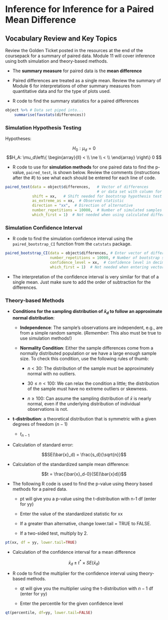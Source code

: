 # Inference for Inference for a Paired Mean Difference 

## Vocabulary Review and Key Topics

Review the Golden Ticket posted in the resources at the end of the coursepack for a summary of paired data.  Module 11 will cover inference using both simulation and theory-based methods.

* The **summary measure** for paired data is the **mean difference**

* Paired differences are treated as a single mean.  Review the summary of Module 6 for interpretations of other summary measures from quantitative data and for the type of plots used.

* R code to find the summary statistics for a paired differences

```r
object %>% # Data set piped into...
    summarise(favstats(differences))
```

### Simulation Hypothesis Testing {-}

Hypotheses:

$$H_0: \mu_d = 0$$
$$H_A: \mu_d\left\{
\begin{array}{ll}
< \\
\ne \\
< \\
\end{array}
\right\}
0 $$

* R code to use for **simulation methods** for one paired data to find the p-value, `paired_test`, is shown below. Review the comments (instructions after the #) to see what each should be entered for each line of code.

```r
paired_test(data = object$differences,   # Vector of differences 
                                         # or data set with column for each group
            shift = xx,   # Shift needed for bootstrap hypothesis test
            as_extreme_as = xx,  # Observed statistic
            direction = "xx",  # Direction of alternative
            number_repetitions = 10000,  # Number of simulated samples for null distribution
            which_first = 1)  # Not needed when using calculated differences
```

### Simulation Confidence Interval {-}

* R code to find the simulation confidence interval using the `paired_bootstrap_CI` function from the `catstats` package.

```r
paired_bootstrap_CI(data = object$differences, # Enter vector of differences
                    number_repetitions = 10000, # Number of bootstrap samples for CI
                    confidence_level = xx,  # Confidence level in decimal form
                    which_first = 1)  # Not needed when entering vector of differences
```

* The interpretation of the confidence interval is very similar for that of a single mean. Just make sure to add the order of subtraction for the differences.


### Theory-based Methods {-}

* **Conditions for the sampling distribution of $\bar{x}_d$ to follow an approximate normal distribution**:

    * **Independence**: The sample’s observations are independent, e.g., are from a simple random sample. (*Remember*: This also must be true to use simulation methods!)

     * **Normality Condition**: Either the sample differences come from a normally distributed population or we have a large enough sample size.  To check this condition, use the following rules of thumb:
     
         - $n < 30$: The distribution of the sample must be approximately normal with no outliers.
         
         - $30 \le n < 100$: We can relax the condition a little; the distribution of the sample must have no extreme outliers or skewness.
         
         - $n \ge 100$: Can assume the sampling distribution of $\bar{x}$ is nearly normal, even if the underlying distribution of individual observations is not.
         
* **t-distribution**: a theoretical distribution that is symmetric with a given degrees of freedom ($n-1$)

    * $t_{n-1}$

* Calculation of standard error:

$$SE(\bar{x}_d) = \frac{s_d}{\sqrt{n}}$$

* Calculation of the standardized sample mean difference:

$$t = \frac{\bar{x}_d-0}{SE(\bar{x}d)}$$

* The following R code is used to find the p-value using theory based methods for a paired data.

    * pt will give you a p-value using the t-distribution with n-1 df (enter for yy)
    
    * Enter the value of the standardized statistic for xx

    * If a greater than alternative, change lower.tail = TRUE to FALSE.
    
    * If a two-sided test, multiply by 2.
    
```r
pt(xx, df = yy, lower.tail=TRUE)
```

* Calculation of the confidence interval for a mean difference

$$\bar{x}_d\pm t^*\times SE(\bar{x}_d)$$

* R code to find the multiplier for the confidence interval using theory-based methods.

   - qt will give you the multiplier using the t-distribution with $n-1$ df (enter for yy)
    
   - Enter the percentile for the given confidence level

```r
qt(percentile, df=yy, lower.tail=FALSE)
```

\newpage
